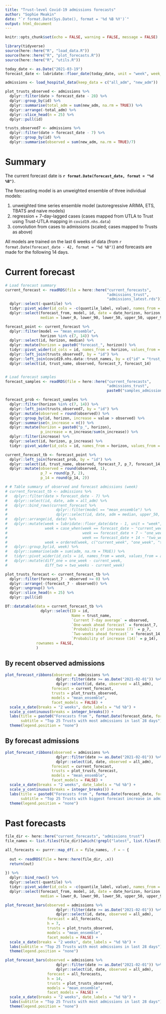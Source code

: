```yaml
---
title: "Trust-level Covid-19 admissions forecasts"
author: "Sophie Meakin"
date: "`r format.Date(Sys.Date(), format = '%d %B %Y')`"
output: html_document
---
```


```r

knitr::opts_chunk$set(echo = FALSE, warning = FALSE, message = FALSE)

library(tidyverse)
source(here::here("R", "load_data.R"))
source(here::here("R", "plot_forecasts.R"))
source(here::here("R", "utils.R"))

today_date <- as.Date("2021-03-19")
forecast_date <- lubridate::floor_date(today_date, unit = "week", week_start = 7)

```

```r

admissions <- load_hospital_data(keep_data = c("all_adm", "new_adm"))

plot_trusts_observed <- admissions %>%
  dplyr::filter(date > forecast_date - 28) %>%
  dplyr::group_by(id) %>%
  dplyr::summarise(total_adm = sum(new_adm, na.rm = TRUE)) %>%
  dplyr::arrange(-total_adm) %>%
  dplyr::slice_head(n = 25) %>%
  dplyr::pull(id)

trusts_observed7 <- admissions %>%
  dplyr::filter(date > forecast_date - 7) %>%
  dplyr::group_by(id) %>%
  dplyr::summarise(observed = sum(new_adm, na.rm = TRUE)/7)

```

# Summary

The current forecast date is **`r format.Date(forecast_date, format = "%d %B")`**.

The forecasting model is an unweighted ensemble of three individual models:

1. unweighted time series ensemble model (autoregressive ARIMA, ETS, TBATS and naive models)
2. regression + 7-day-lagged cases (cases mapped from UTLA to Trust using Trust-UTLA mapping in `covid19.nhs.data`)
3. convolution from cases to admissions (scaled; cases mapped to Trusts as above)

All models are trained on the last 6 weeks of data (from `r format.Date(forecast_date - 42, format = "%d %B")`) and forecasts are made for the following 14 days. 


# Current forecast

```r

# Load forecast summary
current_forecast <- readRDS(file = here::here("current_forecasts",
                                              "admissions_trust",
                                              "admissions_latest.rds")) %>%
  dplyr::select(-quantile) %>%
  tidyr::pivot_wider(id_cols = -c(quantile_label, value), names_from = quantile_label) %>%
  dplyr::select(forecast_from, model, id, date = date_horizon, horizon,
                median = lower_0, lower_90, lower_50, upper_50, upper_90)

forecast_point <- current_forecast %>%
  dplyr::filter(model == "mean_ensemble",
                horizon %in% c(7, 14)) %>%
  dplyr::select(id, horizon, median) %>%
  dplyr::mutate(horizon = paste0("forecast_", horizon)) %>%
  tidyr::pivot_wider(id_cols = id, names_from = horizon, values_from = median) %>%
  dplyr::left_join(trusts_observed7, by = "id") %>%
  dplyr::left_join(covid19.nhs.data::trust_names, by = c("id" = "trust_code")) %>%
  dplyr::select(id, trust_name, observed, forecast_7, forecast_14)


# Load forecast samples
forecast_samples <- readRDS(file = here::here("current_forecasts",
                                              "admissions_trust",
                                              paste0("samples_admissions_", forecast_date, ".rds")))

forecast_prob <- forecast_samples %>%
  dplyr::filter(horizon %in% c(7, 14)) %>%
  dplyr::left_join(trusts_observed7, by = "id") %>%
  dplyr::mutate(observed = round(observed)) %>%
  dplyr::group_by(id, horizon, increase = value > observed) %>%
  dplyr::summarise(n_increase = n()) %>%
  dplyr::mutate(horizon = paste0("p_", horizon),
                p_increase = n_increase/sum(n_increase)) %>%
  dplyr::filter(increase) %>%
  dplyr::select(id, horizon, p_increase) %>%
  tidyr::pivot_wider(id_cols = id, names_from = horizon, values_from = p_increase)

current_forecast_tb <- forecast_point %>%
  dplyr::left_join(forecast_prob, by = "id") %>%
  dplyr::select(id, trust_name, observed, forecast_7, p_7, forecast_14, p_14) %>%
  dplyr::mutate(observed = round(observed, 1),
                p_7 = round(p_7, 2),
                p_14 = round(p_14, 2))

# # Table summary of observed and forecast admissions (week)
# current_forecast_tb <- admissions %>%
#   dplyr::filter(date > forecast_date - 7) %>%
#   dplyr::select(id, date, adm = all_adm) %>%
#   dplyr::bind_rows(current_forecast %>%
#                      dplyr::filter(model == "mean_ensemble") %>%
#                      dplyr::select(id, date, adm = median, upper_50, upper_90)) %>%
#   dplyr::arrange(id, date) %>%
#   dplyr::mutate(week = lubridate::floor_date(date - 1, unit = "week", week_start = 7) + 7,
#                 week = case_when(week == forecast_date ~ "current_week",
#                                  week == forecast_date + 7 ~ "one_week",
#                                  week == forecast_date + 14 ~ "two_weeks"),
#                 week = ordered(week, c("current_week", "one_week", "two_weeks"))) %>%
#   dplyr::group_by(id, week) %>%
#   dplyr::summarise(adm = sum(adm, na.rm = TRUE)) %>%
#   tidyr::pivot_wider(id_cols = id, names_from = week, values_from = adm) %>%
#   dplyr::mutate(diff_one = one_week - current_week,
#                 diff_two = two_weeks - current_week)

plot_trusts_forecast <- current_forecast_tb %>%
  dplyr::filter(forecast_7 - observed >= 0) %>%
  dplyr::arrange(-(forecast_7 - observed)) %>%
  dplyr::ungroup() %>%
  dplyr::slice_head(n = 25) %>%
  dplyr::pull(id)

```

```r

DT::datatable(data = current_forecast_tb %>%
                dplyr::select(ID = id,
                              Name = trust_name,
                              `Current 7-day average` = observed,
                              `One-week ahead forecast` = forecast_7,
                              `Probability of increase (7)` = p_7,
                              `Two-weeks ahead forecast` = forecast_14,
                              `Probability of increase (14)` = p_14),
              rownames = FALSE,
              )

```

## By recent observed admissions

```r

plot_forecast_ribbons(observed = admissions %>%
                       dplyr::filter(date >= as.Date("2021-02-01")) %>%
                       dplyr::select(id, date, observed = all_adm),
                     forecast = current_forecast,
                     trusts = plot_trusts_observed,
                     models = "mean_ensemble",
                     facet_models = FALSE) +
  scale_x_date(breaks = "2 weeks", date_labels = "%d %b") +
  scale_y_continuous(breaks = integer_breaks()) +
  labs(title = paste0("Forecasts from ", format.Date(forecast_date, format = "%d %B %Y")),
       subtitle = "Top 25 Trusts with most admissions in last 28 days") +
  theme(legend.position = "none")

```

## By forecast admissions

```r

plot_forecast_ribbons(observed = admissions %>%
                       dplyr::filter(date >= as.Date("2021-02-01")) %>%
                       dplyr::select(id, date, observed = all_adm),
                     forecast = current_forecast,
                     trusts = plot_trusts_forecast,
                     models = "mean_ensemble",
                     facet_models = FALSE) +
  scale_x_date(breaks = "2 weeks", date_labels = "%d %b") +
  scale_y_continuous(breaks = integer_breaks()) +
  labs(title = paste0("Forecasts from ", format.Date(forecast_date, format = "%d %B %Y")),
       subtitle = "Top 25 Trusts with biggest forecast increase in admissions") +
  theme(legend.position = "none")

```



# Past forecasts

```r

file_dir <- here::here("current_forecasts", "admissions_trust")
file_names <- list.files(file_dir)[which(!grepl("latest", list.files(file_dir)))]

all_forecasts <- purrr::map_df(.x = file_names, .f = ~ {
  
  out <- readRDS(file = here::here(file_dir, .x))
  return(out)
  
}) %>%
  dplyr::bind_rows() %>%
  dplyr::select(-quantile) %>%
  tidyr::pivot_wider(id_cols = -c(quantile_label, value), names_from = quantile_label) %>%
  dplyr::select(forecast_from, model, id, date = date_horizon, horizon,
                median = lower_0, lower_90, lower_50, upper_50, upper_90)

```

```r

plot_forecast_bars(observed = admissions %>%
                       dplyr::filter(date >= as.Date("2021-02-01")) %>%
                       dplyr::select(id, date, observed = all_adm),
                   forecast = all_forecasts,
                   h = 7,
                   trusts = plot_trusts_observed,
                   models = "mean_ensemble",
                   facet_models = FALSE) +
  scale_x_date(breaks = "2 weeks", date_labels = "%d %b") +
  labs(subtitle = "Top 25 Trusts with most admissions in last 28 days") +
  theme(legend.position = "none")

plot_forecast_bars(observed = admissions %>%
                       dplyr::filter(date >= as.Date("2021-02-01")) %>%
                       dplyr::select(id, date, observed = all_adm),
                   forecast = all_forecasts,
                   h = 14,
                   trusts = plot_trusts_observed,
                   models = "mean_ensemble",
                   facet_models = FALSE) +
  scale_x_date(breaks = "2 weeks", date_labels = "%d %b") +
  labs(subtitle = "Top 25 Trusts with most admissions in last 28 days") +
  theme(legend.position = "none")

```

